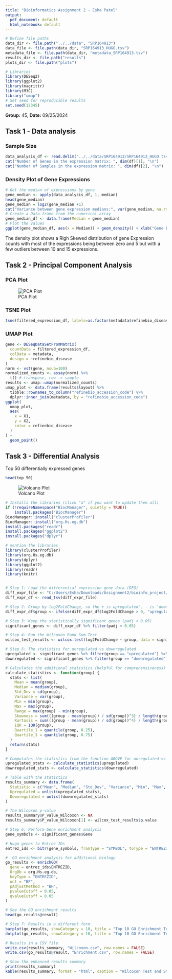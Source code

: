 ```yaml
---
title: "Bioinformatics Assignment 2 - Esha Patel"
output:
  pdf_document: default
  html_notebook: default
---
```


```R
# Define file paths
data_dir <- file.path("../../data", "SRP164913")
data_file <- file.path(data_dir, "SRP164913_HUGO.tsv")
metadata_file <- file.path(data_dir, "metadata_SRP164913.tsv")
results_dir <- file.path("results")
plots_dir <- file.path("plots")

# Libraries
library(DESeq2)
library(ggplot2)
library(magrittr)
library(M3C)
library("umap")
# Set seed for reproducible results
set.seed(12345)
```

**Group:** 45, **Date:** 09/25/2024

## Task 1 - Data analysis
### Sample Size
```r
data_analysis_df <- read.delim("../../data/SRP164913/SRP164913_HUGO.tsv",header = TRUE, row.names = 1, stringsAsFactors = FALSE)
cat("Number of Genes in the expression matrix: ", dim(df)[1], "\n")
cat("Number of Samples in the expression matrix: ", dim(df)[2], "\n")
```
### Density Plot of Gene Expressions

```R
# Get the median of expressions by gene
gene_median <- apply(data_analysis_df, 1, median)
head(gene_median)
gene_median = log2(gene_median +1)
cat("Variance between gene expression medians:", var(gene_median, na.rm = TRUE))
# Create a Data frame from the numerical array
gene_median_df <- data.frame(Median = gene_median)
# Plot the values
ggplot(gene_median_df, aes(x = Median)) + geom_density() + xlab("Gene Expression Count") + ylim(0,1e-2)
```
The density plot shows a Righ Skewed distribution of gene Expression counts with most of the expressions being between zero and 5 but with a few outliers between 10 and 15 expressions.

## Task 2 - Principal Component Analysis
### PCA Plot
![PCA Plot](../../plots/SRP164913_pca_plot.png)

### TSNE Plot

```R
tsne(filtered_expression_df, labels=as.factor(metadata$refinebio_disease))
```
### UMAP Plot
```R
gene <- DESeqDataSetFromMatrix(
  countData = filtered_expression_df,
  colData = metadata,
  design = ~refinebio_disease
)
norm <- vst(gene, nsub=100)
normalized_counts <- assay(norm) %>%
  t() # transpose, row -> sample
results <- umap::umap(normalized_counts)
umap_plot <- data.frame(results$layout) %>%
  tibble::rownames_to_column("refinebio_accession_code") %>%
  dplyr::inner_join(metadata, by = "refinebio_accession_code")
ggplot(
  umap_plot,
  aes(
    x = X1,
    y = X2,
    color = refinebio_disease
  )
) +
  geom_point()
```
## Task 3 - Differential Analysis
Top 50 differentially expressed genes
```R
head(top_50)
```
![Volcano Plot](../../plots/SRP164913_volcano_plot.png)
```r

# Installs the libraries (click "a" if you want to update them all) 
if (!requireNamespace("BiocManager", quietly = TRUE))
    install.packages("BiocManager")
BiocManager::install("clusterProfiler")
BiocManager::install("org.Hs.eg.db")
install.packages("readr")
install.packages("ggplot2")
install.packages("dplyr")

# mention the libraries
library(clusterProfiler)
library(org.Hs.eg.db)
library(dplyr)
library(ggplot2)
library(readr)
library(knitr)


# Step 1: Load the differential expression gene data (DEG)
diff_expr_file <- "C:/Users/Esha/Downloads/Assignment2/bioinfo_project/results/SRP164913_diff_expr_results.tsv"
diff_expr_df <- read_tsv(diff_expr_file)

# Step 2: Group by log2FoldChange, so the + is upregulated', - is 'downregulated'
diff_expr_df$group <- ifelse(diff_expr_df$log2FoldChange > 0, "upregulated", "downregulated")

# Step 3: Keep the statistically significant genes (padj < 0.05)
significant_genes <- diff_expr_df %>% filter(padj < 0.05)

# Step 4: Run the Wilcoxon Rank Sum Test
wilcox_test_results <- wilcox.test(log2FoldChange ~ group, data = significant_genes)

# Step 5: The statistics for unregulated vs downregulated
upregulated <- significant_genes %>% filter(group == "upregulated") %>% pull(log2FoldChange)
downregulated <- significant_genes %>% filter(group == "downregulated") %>% pull(log2FoldChange)

# Calculates the additional statistics (helpful for comprehensiveness)
calculate_statistics <- function(group) {
  stats <- list(
    Mean = mean(group),
    Median = median(group),
    Std_Dev = sd(group),
    Variance = var(group),
    Min = min(group),
    Max = max(group),
    Range = max(group) - min(group),
    Skewness = sum(((group - mean(group)) / sd(group))^3) / length(group),
    Kurtosis = sum(((group - mean(group)) / sd(group))^4) / length(group) - 3,
    IQR = IQR(group),
    Quartile_1 = quantile(group, 0.25),
    Quartile_3 = quantile(group, 0.75)
  )
  return(stats)
}

# Computates the statistics from the function ABOVE for unregulated vs regulated so we don't have to call it twice
upregulated_stats <- calculate_statistics(upregulated)
downregulated_stats <- calculate_statistics(downregulated)

# Table with the statistics
results_summary <- data.frame(
  Statistic = c("Mean", "Median", "Std_Dev", "Variance", "Min", "Max", "Range", "Skewness", "Kurtosis", "IQR", "Quartile_1", "Quartile_3"),
  Upregulated = unlist(upregulated_stats),
  Downregulated = unlist(downregulated_stats)
)

# The Wilcoxon p-value
results_summary$P_value_Wilcoxon <- NA
results_summary$P_value_Wilcoxon[1] <- wilcox_test_results$p.value

# Step 6: Perform Gene enrichment analysis
gene_symbols <- significant_genes$Gene

# Hugo genes to Entrez IDs
entrez_ids <- bitr(gene_symbols, fromType = "SYMBOL", toType = "ENTREZID", OrgDb = org.Hs.eg.db)

#  GO enrichment analysis for additional biology
go_results <- enrichGO(
  gene = entrez_ids$ENTREZID,
  OrgDb = org.Hs.eg.db,
  keyType = "ENTREZID",
  ont = "BP",
  pAdjustMethod = "BH",
  pvalueCutoff = 0.05,
  qvalueCutoff = 0.05
)

# See the GO enrichment results
head(go_results@result)

# Step 7: Results in a different form
barplot(go_results, showCategory = 10, title = "Top 10 GO Enrichment Terms")
dotplot(go_results, showCategory = 10, title = "Top 10 GO Enrichment Terms")

# Results in a CSV file
write.csv(results_summary, "Wilcoxon.csv", row.names = FALSE)
write.csv(go_results@result, "Enrichment.csv", row.names = FALSE)

# Show the enhanced results summary
print(results_summary)
kable(results_summary, format = "html", caption = "Wilcoxon Test and Statistics for Upregulated and Downregulated Genes")


```

